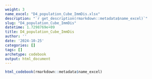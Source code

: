 ```yaml
---
weight: 3
name_excel: "D4_population_Cube_ImmDis.xlsx"
description: "`r get_description(rmarkdown::metadata$name_excel)`"
slug: "D4_population_Cube_ImmDis"
datetime: 1.7298769e+09
title: D4_population_Cube_ImmDis
author: ''
date: '2024-10-25'
categories: []
tags: []
archetype: codebook
output: html_document
---
```


```r
html_codebook(rmarkdown::metadata$name_excel)
```
